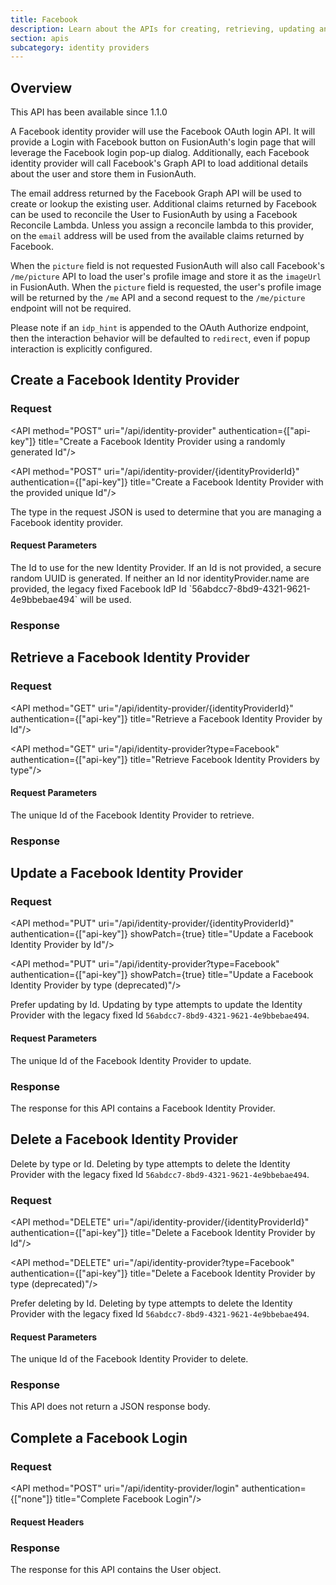 ```yaml
---
title: Facebook
description: Learn about the APIs for creating, retrieving, updating and disabling a Facebook identity provider.
section: apis
subcategory: identity providers
---
```



## Overview

<Aside type="version">
This API has been available since 1.1.0
</Aside>

A Facebook identity provider will use the Facebook OAuth login API. It will provide a <InlineUIElement>Login with Facebook</InlineUIElement> button on FusionAuth's login page that will leverage the Facebook login pop-up dialog. Additionally, each Facebook identity provider will call Facebook's Graph API to load additional details about the user and store them in FusionAuth.

The email address returned by the Facebook Graph API will be used to create or lookup the existing user. Additional claims returned by Facebook can be used to reconcile the User to FusionAuth by using a Facebook Reconcile Lambda. Unless you assign a reconcile lambda to this provider, on the `email` address will be used from the available claims returned by Facebook.

When the `picture` field is not requested FusionAuth will also call Facebook's `/me/picture` API to load the user's profile image and store it as the `imageUrl` in FusionAuth. When the `picture` field is requested, the user's profile image will be returned by the `/me` API and a second request to the `/me/picture` endpoint will not be required.

<TokenStorageNote idp_long_lived_token_type="long-lived" idp_display_name={idp_display_name} idp_linking_strategy={idp_linking_strategy} token_name="long-lived token" return_text="/oauth/access_token (after presenting the login token)" />

Please note if an `idp_hint` is appended to the OAuth Authorize endpoint, then the interaction behavior will be defaulted to `redirect`, even if popup interaction is explicitly configured.

## Create a Facebook Identity Provider

### Request

<API method="POST" uri="/api/identity-provider" authentication={["api-key"]} title="Create a Facebook Identity Provider using a randomly generated Id"/>

<API method="POST" uri="/api/identity-provider/{identityProviderId}" authentication={["api-key"]} title="Create a Facebook Identity Provider with the provided unique Id"/>

The <InlineField>type</InlineField> in the request JSON is used to determine that you are managing a Facebook identity provider.

#### Request Parameters

<APIBlock>
  <APIField name="identityProviderId" type="UUID" optional defaults="secure random UUID" since="1.61.0">
    The Id to use for the new Identity Provider. If an Id is not provided, a secure random UUID is generated. If neither an Id nor <InlineField>identityProvider.name</InlineField> are provided, the legacy fixed Facebook IdP Id `56abdcc7-8bd9-4321-9621-4e9bbebae494` will be used.
  </APIField>
</APIBlock>

<FacebookPostRequestBody idp_since={idp_since}
                         idp_linking_strategy={idp_linking_strategy}
                         idp_display_name={idp_display_name} />

### Response

<StandardPostResponseCodes never_search_error />

<FacebookResponseBody idp_since={idp_since}
                      idp_linking_strategy={idp_linking_strategy}
                      idp_display_name={idp_display_name} />

## Retrieve a Facebook Identity Provider


### Request

<API method="GET" uri="/api/identity-provider/{identityProviderId}" authentication={["api-key"]} title="Retrieve a Facebook Identity Provider by Id"/>

<API method="GET" uri="/api/identity-provider?type=Facebook" authentication={["api-key"]} title="Retrieve Facebook Identity Providers by type"/>

#### Request Parameters

<APIBlock>
  <APIField name="identityProviderId" type="UUID" required>
    The unique Id of the Facebook Identity Provider to retrieve.
  </APIField>
</APIBlock>

### Response

<StandardGetResponseCodes />

<FacebookResponseBody idp_since={idp_since}
                      idp_linking_strategy={idp_linking_strategy}
                      idp_display_name={idp_display_name} />

## Update a Facebook Identity Provider

<GenericUpdateExplanationFragment capitalized_object_name="Facebook Identity Provider" />

### Request

<API method="PUT" uri="/api/identity-provider/{identityProviderId}" authentication={["api-key"]} showPatch={true} title="Update a Facebook Identity Provider by Id"/>

<API method="PUT" uri="/api/identity-provider?type=Facebook" authentication={["api-key"]} showPatch={true} title="Update a Facebook Identity Provider by type (deprecated)"/>

<DeprecatedSince since="1.61.0">Prefer updating by Id. Updating by type attempts to update the Identity Provider with the legacy fixed Id `56abdcc7-8bd9-4321-9621-4e9bbebae494`.</DeprecatedSince>

#### Request Parameters

<APIBlock>
  <APIField name="identityProviderId" type="UUID" required>
    The unique Id of the Facebook Identity Provider to update.
  </APIField>
</APIBlock>

<FacebookPutRequestBody idp_since={idp_since}
                        idp_linking_strategy={idp_linking_strategy}
                        idp_display_name={idp_display_name} />

### Response

The response for this API contains a Facebook Identity Provider.

<StandardPutResponseCodes />

<FacebookResponseBody idp_since={idp_since}
                      idp_linking_strategy={idp_linking_strategy}
                      idp_display_name={idp_display_name} />

## Delete a Facebook Identity Provider

Delete by type or Id. Deleting by type attempts to delete the Identity Provider with the legacy fixed Id `56abdcc7-8bd9-4321-9621-4e9bbebae494`.

### Request

<API method="DELETE" uri="/api/identity-provider/{identityProviderId}" authentication={["api-key"]} title="Delete a Facebook Identity Provider by Id"/>

<API method="DELETE" uri="/api/identity-provider?type=Facebook" authentication={["api-key"]} title="Delete a Facebook Identity Provider by type (deprecated)"/>

<DeprecatedSince since="1.61.0">Prefer deleting by Id. Deleting by type attempts to delete the Identity Provider with the legacy fixed Id `56abdcc7-8bd9-4321-9621-4e9bbebae494`.</DeprecatedSince>

#### Request Parameters

<APIBlock>
  <APIField name="identityProviderId" type="UUID" required>
    The unique Id of the Facebook Identity Provider to delete.
  </APIField>
</APIBlock>

### Response

This API does not return a JSON response body.

<StandardDeleteResponseCodes />

## Complete a Facebook Login

<CompleteLoginText idp_display_name={idp_display_name} token_text_with_article="an access token" token_text="access token" />

### Request

<API method="POST" uri="/api/identity-provider/login" authentication={["none"]} title="Complete Facebook Login"/>

#### Request Headers

<APIBlock>
  <XForwardedForHeader />
  <XFusionauthTenantIdHeaderScopedOperationRowOnly />
</APIBlock>

<IdentityProviderLoginRequestBody idp_display_name={idp_display_name} idp_since={idp_since} />

### Response

The response for this API contains the User object.

<IdentityProviderLoginResponseBody />

